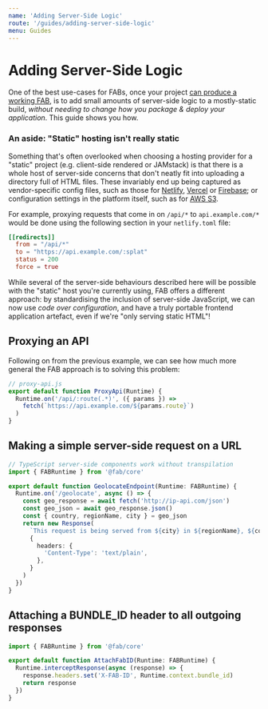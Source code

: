 ```yaml
---
name: 'Adding Server-Side Logic'
route: '/guides/adding-server-side-logic'
menu: Guides
---
```


# Adding Server-Side Logic

One of the best use-cases for FABs, once your project [can produce a working FAB](/guides/getting-started), is to add small amounts of server-side logic to a mostly-static build, _without needing to change how you package & deploy your application_. This guide shows you how.

### An aside: "Static" hosting isn't really static

Something that's often overlooked when choosing a hosting provider for a "static" project (e.g. client-side rendered or JAMstack) is that there is a whole host of server-side concerns that don't neatly fit into uploading a directory full of HTML files. These invariably end up being captured as vendor-specific config files, such as those for [Netlify](https://docs.netlify.com/configure-builds/file-based-configuration), [Vercel](https://vercel.com/docs/configuration) or [Firebase](https://firebase.google.com/docs/hosting/full-config); or configuration settings in the platform itself, such as for [AWS S3](https://docs.aws.amazon.com/AmazonS3/latest/dev/HowDoIWebsiteConfiguration.html).

For example, proxying requests that come in on `/api/*` to `api.example.com/*` would be done using the following section in your `netlify.toml` file:

```toml
[[redirects]]
  from = "/api/*"
  to = "https://api.example.com/:splat"
  status = 200
  force = true
```

While several of the server-side behaviours described here will be possible with the "static" host you're currently using, FAB offers a different approach: by standardising the inclusion of server-side JavaScript, we can now use _code over configuration_, and have a truly portable frontend application artefact, even if we're "only serving static HTML"!

## Proxying an API

Following on from the previous example, we can see how much more general the FAB approach is to solving this problem:

```js
// proxy-api.js
export default function ProxyApi(Runtime) {
  Runtime.on('/api/:route(.*)', ({ params }) =>
    fetch(`https://api.example.com/${params.route}`)
  )
}
```

## Making a simple server-side request on a URL

```ts
// TypeScript server-side components work without transpilation
import { FABRuntime } from '@fab/core'

export default function GeolocateEndpoint(Runtime: FABRuntime) {
  Runtime.on('/geolocate', async () => {
    const geo_response = await fetch('http://ip-api.com/json')
    const geo_json = await geo_response.json()
    const { country, regionName, city } = geo_json
    return new Response(
      `This request is being served from ${city} in ${regionName}, ${country}.`,
      {
        headers: {
          'Content-Type': 'text/plain',
        },
      }
    )
  })
}
```

## Attaching a BUNDLE_ID header to all outgoing responses

```ts
import { FABRuntime } from '@fab/core'

export default function AttachFabID(Runtime: FABRuntime) {
  Runtime.interceptResponse(async (response) => {
    response.headers.set('X-FAB-ID', Runtime.context.bundle_id)
    return response
  })
}
```
